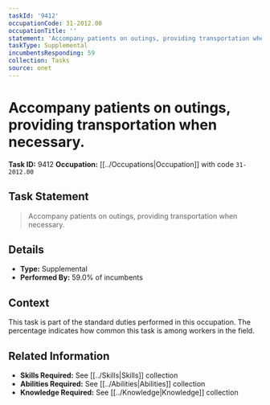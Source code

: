```yaml
---
taskId: '9412'
occupationCode: 31-2012.00
occupationTitle: ''
statement: 'Accompany patients on outings, providing transportation when necessary.'
taskType: Supplemental
incumbentsResponding: 59
collection: Tasks
source: onet
---
```

# Accompany patients on outings, providing transportation when necessary.

**Task ID:** 9412
**Occupation:** [[../Occupations|Occupation]] with code `31-2012.00`

## Task Statement

> Accompany patients on outings, providing transportation when necessary.

## Details

- **Type:** Supplemental
- **Performed By:** 59.0% of incumbents

## Context

This task is part of the standard duties performed in this occupation. The percentage indicates how common this task is among workers in the field.

## Related Information

- **Skills Required:** See [[../Skills|Skills]] collection
- **Abilities Required:** See [[../Abilities|Abilities]] collection
- **Knowledge Required:** See [[../Knowledge|Knowledge]] collection
